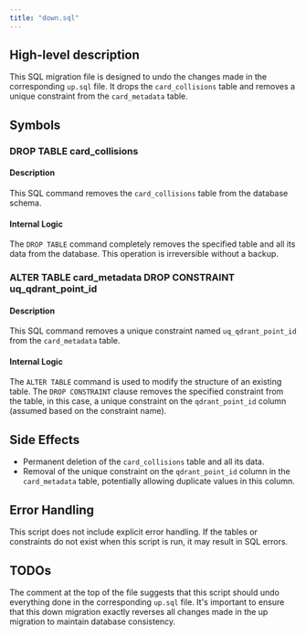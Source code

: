 ```yaml
---
title: "down.sql"
---
```


## High-level description
This SQL migration file is designed to undo the changes made in the corresponding `up.sql` file. It drops the `card_collisions` table and removes a unique constraint from the `card_metadata` table.

## Symbols

### DROP TABLE card_collisions
#### Description
This SQL command removes the `card_collisions` table from the database schema.

#### Internal Logic
The `DROP TABLE` command completely removes the specified table and all its data from the database. This operation is irreversible without a backup.

### ALTER TABLE card_metadata DROP CONSTRAINT uq_qdrant_point_id
#### Description
This SQL command removes a unique constraint named `uq_qdrant_point_id` from the `card_metadata` table.

#### Internal Logic
The `ALTER TABLE` command is used to modify the structure of an existing table. The `DROP CONSTRAINT` clause removes the specified constraint from the table, in this case, a unique constraint on the `qdrant_point_id` column (assumed based on the constraint name).

## Side Effects
- Permanent deletion of the `card_collisions` table and all its data.
- Removal of the unique constraint on the `qdrant_point_id` column in the `card_metadata` table, potentially allowing duplicate values in this column.

## Error Handling
This script does not include explicit error handling. If the tables or constraints do not exist when this script is run, it may result in SQL errors.

## TODOs
The comment at the top of the file suggests that this script should undo everything done in the corresponding `up.sql` file. It's important to ensure that this down migration exactly reverses all changes made in the up migration to maintain database consistency.